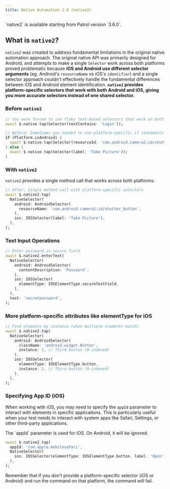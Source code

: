```yaml
---
title: Native Automation 2.0 (native2)
---
```


<Info>
`native2` is available starting from Patrol version `3.6.0`.
</Info>

## What is `native2`?

`native2` was created to address fundamental limitations in the original native automation approach. The original native API was primarily designed for Android, and attempts to make a single `Selector` work across both
platforms proved problematic because **iOS and Android use different selector arguments** (eg. Android's `resourceName` vs iOS's `identifier`) and a single selector approach couldn't effectively handle the fundamental differences
between iOS and Android element identification. **`native2` provides platform-specific selectors that work with both Android and iOS, giving you more accurate selectors instead of one shared selector.**


### Before `native2`

```dart
// You were forced to use flaky text-based selectors that work on both platforms
await $.native.tap(Selector(textContains: 'Login'));
```

```dart
// Before: Sometimes you needed to use platform-specific if statements in your test code.
if (Platform.isAndroid) {
  await $.native.tap(Selector(resourceId: 'com.android.camera2:id/shutter_button'));
} else {
  await $.native.tap(Selector(label: 'Take Picture'));
}
```

### With `native2`

`native2` provides a single method call that works across both platforms:

```dart
// After: Single method call with platform-specific selectors
await $.native2.tap(
  NativeSelector(
    android: AndroidSelector(
      resourceName: 'com.android.camera2:id/shutter_button',
    ),
    ios: IOSSelector(label: 'Take Picture'),
  ),
);
```

### Text Input Operations

```dart
// Enter password in secure field
await $.native2.enterText(
  NativeSelector(
    android: AndroidSelector(
      contentDescription: 'Password',
    ),
    ios: IOSSelector(
      elementType: IOSElementType.secureTextField,
    ),
  ),
  text: 'secretpassword',
);
```

### More platform-specific attributes like elementType for iOS

```dart
// Find elements by instance (when multiple elements match)
await $.native2.tap(
  NativeSelector(
    android: AndroidSelector(
      className: 'android.widget.Button',
      instance: 2, // Third button (0-indexed)
    ),
    ios: IOSSelector(
      elementType: IOSElementType.button,
      instance: 2, // Third button (0-indexed)
    ),
  ),
);
```

### Specifying App ID (iOS)

When working with iOS, you may need to specify the `appId` parameter to interact with elements in specific applications. This is particularly useful when your test needs to interact with system apps like Safari, Settings, or other third-party applications.

<Info>
The `appId` parameter is used for iOS. On Android, it will be ignored.
</Info>

```dart
await $.native2.tap(
  appId: 'com.apple.mobilesafari',
  NativeSelector(
    ios: IOSSelector(elementType: IOSElementType.button, label: 'Open'),
  ),
);
```

<Info>
Remember that if you don't provide a platform-specific selector (iOS or Android) and run the command on that platform, the command will fail.
</Info>
